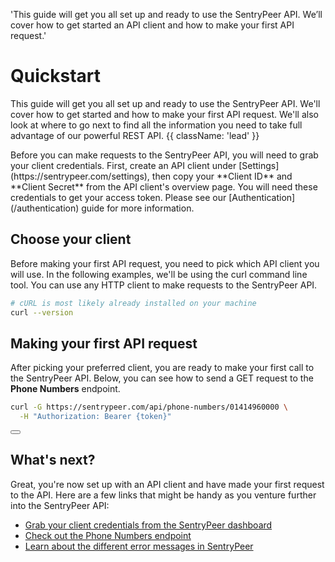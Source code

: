   'This guide will get you all set up and ready to use the SentryPeer API. We’ll cover how to get started an API client and how to make your first API request.'

# Quickstart

This guide will get you all set up and ready to use the SentryPeer API. We'll cover how to get started and how to make your first API request. We'll also look at where to go next to find all the information you need to take full advantage of our powerful REST API. {{ className: 'lead' }}

<Note>
  Before you can make requests to the SentryPeer API, you will need to grab your client credentials. First, create an API client under [Settings](https://sentrypeer.com/settings), then copy your **Client ID** and **Client Secret** from the API client's overview page. You will need these credentials to get your access token. Please see our [Authentication](/authentication) guide for more information.
</Note>

## Choose your client

Before making your first API request, you need to pick which API client you will use. In the following examples, we'll be using the curl command line tool. You can use any HTTP client to make requests to the SentryPeer API.

<CodeGroup>

```bash {{ title: 'cURL' }}
# cURL is most likely already installed on your machine
curl --version
```

</CodeGroup>

## Making your first API request

After picking your preferred client, you are ready to make your first call to the SentryPeer API. Below, you can see how to send a GET request to the **Phone Numbers** endpoint.

<CodeGroup tag="GET" label="/api/phone-numbers/:phone-number">

```bash {{ title: 'cURL' }}
curl -G https://sentrypeer.com/api/phone-numbers/01414960000 \
  -H "Authorization: Bearer {token}"
```

</CodeGroup>

<div className="not-prose">
  <Button
    href="/phone-numbers"
    variant="text"
    arrow="right"
    children="Read the docs for the Phone Numbers endpoint"
  />
</div>

## What's next?

Great, you're now set up with an API client and have made your first request to the API. Here are a few links that might be handy as you venture further into the SentryPeer API:

- [Grab your client credentials from the SentryPeer dashboard](#)
- [Check out the Phone Numbers endpoint](/phone)
- [Learn about the different error messages in SentryPeer](/errors)
